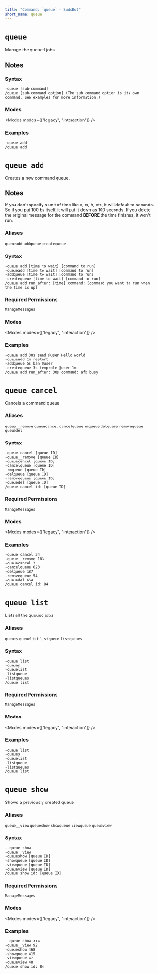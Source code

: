 ```yaml
---
title: "Command: `queue` - SudoBot"
short_name: queue
---
```



# `queue`

Manage the queued jobs.

## Notes



### Syntax

```
-queue [sub-command]
/queue [sub-command option] (The sub command option is its own command. See examples for more information.)
```

### Modes

<Modes modes={["legacy", "interaction"]} />

### Examples

```
-queue add
/queue add
```


# `queue add`

Creates a new command queue.

## Notes

If you don't specify a unit of time like s, m, h, etc, it will default to seconds. So if you put 100 by itself, it will put it down as 100 seconds.
If you delete the original message for the command **BEFORE** the time finishes, it won't run.

### Aliases
`queueadd`
`addqueue`
`createqueue`

### Syntax

```
-queue add [time to wait] [command to run]
-queueadd [time to wait] [command to run]
-addqueue [time to wait] [command to run]
-createqueue [time to wait] [command to run]
/queue add run_after: [time] command: [command you want to run when the time is up]
```

### Required Permissions

`ManageMessages`

### Modes

<Modes modes={["legacy", "interaction"]} />

### Examples

```
-queue add 30s send @user Hello world!
-queueadd 1m restart
-addqueue 5s ban @user
-createqueue 3s temprole @user 1m
/queue add run_after: 30s command: afk busy
```


# `queue cancel`

Cancels a command queue

### Aliases
`queue__remove`
`queuecancel`
`cancelqueue`
`rmqueue`
`delqueue`
`removequeue`
`queuedel`

### Syntax

```
-queue cancel [queue ID]
-queue__remove [queue ID]
-queuecancel [queue ID]
-cancelqueue [queue ID]
-rmqueue [queue ID]
-delqueue [queue ID]
-removequeue [queue ID]
-queuedel [queue ID]
/queue cancel id: [queue ID]
```

### Required Permissions

`ManageMessages`

### Modes

<Modes modes={["legacy", "interaction"]} />

### Examples

```
-queue cancel 34
-queue__remove 183
-queuecancel 3
-cancelqueue 623
-delqueue 187
-removequeue 54
-queuedel 654
/queue cancel id: 84
```


# `queue list`

Lists all the queued jobs

### Aliases
`queues`
`queuelist`
`listqueue`
`listqueues`

### Syntax

```
-queue list
-queues
-queuelist
-listqueue
-listqueues
/queue list
```

### Required Permissions

`ManageMessages`

### Modes

<Modes modes={["legacy", "interaction"]} />

### Examples

```
-queue list
-queues
-queuelist
-listqueue
-listqueues
/queue list

```

# `queue show`

Shows a previously created queue

### Aliases
`queue__view`
`queueshow`
`showqueue`
`viewqueue`
`queueview`

### Syntax

```
- queue show
-queue__view
-queueshow [queue ID]
-showqueue [queue ID]
-viewqueue [queue ID]
-queueview [queue ID]
/queue show id: [queue ID]
```

### Required Permissions

`ManageMessages`

### Modes

<Modes modes={["legacy", "interaction"]} />

### Examples

```
- queue show 314
-queue__view 92
-queueshow 468
-showqueue 415
-viewqueue 47
-queueview 48
/queue show id: 84
```
